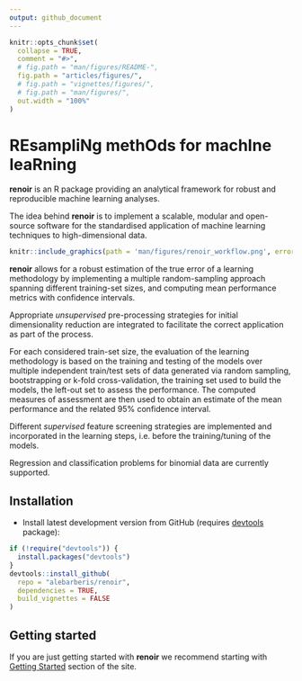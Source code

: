 ```yaml
---
output: github_document
---
```


<!-- README.md is generated from README.Rmd. Please edit that file -->

```r
knitr::opts_chunk$set(
  collapse = TRUE,
  comment = "#>",
  # fig.path = "man/figures/README-",
  fig.path = "articles/figures/",
  # fig.path = "vignettes/figures/",
  # fig.path = "man/figures/",
  out.width = "100%"
)
```

# REsampliNg methOds for machIne leaRning
**renoir** is an R package providing an analytical framework for robust and reproducible machine learning analyses.

The idea behind **renoir** is to implement a scalable, modular and open-source software for the standardised application of machine learning techniques to high-dimensional data.


```r
knitr::include_graphics(path = 'man/figures/renoir_workflow.png', error = FALSE)
```

**renoir** allows for a robust estimation of the true error of a learning methodology by implementing a multiple random-sampling approach spanning different training-set sizes, and computing mean performance metrics with confidence intervals.

Appropriate *unsupervised* pre-processing strategies for initial dimensionality reduction are integrated to facilitate the correct application as part of the process. 

For each considered train-set size, the evaluation of the learning methodology is based on the training and testing of the models over multiple independent train/test sets of data generated via random sampling, bootstrapping or k-fold cross-validation, the training set used to build the models, the left-out set to assess the performance. The computed measures of assessment are then used to obtain an estimate of the mean performance and the related 95% confidence interval.

Different *supervised* feature screening strategies are implemented and incorporated in the learning steps, i.e. before the training/tuning of the models.

Regression and classification problems for binomial data are currently supported.

<!-- badges: start -->
<!-- badges: end -->

## Installation

* Install latest development version from GitHub (requires [devtools](https://github.com/hadley/devtools) package):
  
  
```r
if (!require("devtools")) {
  install.packages("devtools")
}
devtools::install_github(
  repo = "alebarberis/renoir", 
  dependencies = TRUE, 
  build_vignettes = FALSE
)
```


## Getting started
If you are just getting started with **renoir** we recommend starting with [Getting Started](articles/renoir.html) section of the site.

